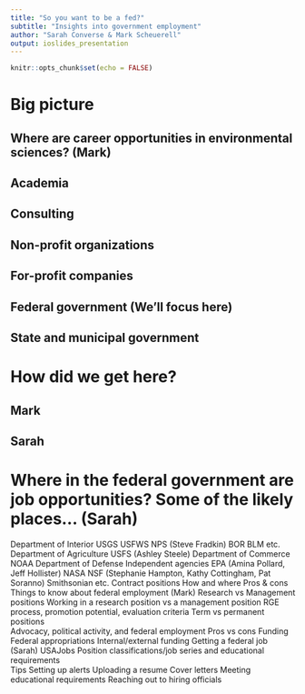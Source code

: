 ```yaml
---
title: "So you want to be a fed?"
subtitle: "Insights into government employment"
author: "Sarah Converse & Mark Scheuerell"
output: ioslides_presentation
---
```


```r
knitr::opts_chunk$set(echo = FALSE)
```

# Big picture

## Where are career opportunities in environmental sciences? (Mark)


## Academia 


## Consulting 


## Non-profit organizations 


## For-profit companies 


## Federal government  (We’ll focus here) 


## State and municipal government  

# How did we get here?

## Mark 


## Sarah 


# Where in the federal government are job opportunities? Some of the likely places... (Sarah)
Department of Interior 
USGS 
USFWS
NPS (Steve Fradkin)
BOR 
BLM 
etc.  
Department of Agriculture 
USFS (Ashley Steele) 
Department of Commerce 
NOAA
Department of Defense 
Independent agencies
EPA (Amina Pollard, Jeff Hollister)
NASA
NSF (Stephanie Hampton, Kathy Cottingham, Pat Soranno)
Smithsonian 
etc. 
Contract positions
How and where
Pros & cons
Things to know about federal employment (Mark)
Research vs Management positions
Working in a research position vs a management position
RGE process, promotion potential, evaluation criteria 
Term vs permanent positions  
Advocacy, political activity, and federal employment 
Pros vs cons 
Funding 
Federal appropriations 
Internal/external funding 
Getting a federal job (Sarah) 
USAJobs
Position classifications/job series and educational requirements  
Tips
Setting up alerts 
Uploading a resume
Cover letters
Meeting educational requirements 
Reaching out to hiring officials 


